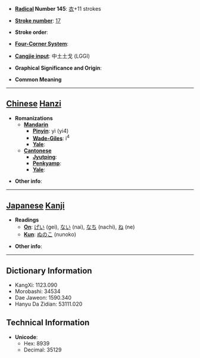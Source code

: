 * '''[[Wiktionary:Chinese radical index| Radical]] Number 145''': [[Wiktionary:Chinese radical index 衣|衣]]+11 strokes

* '''[[Wiktionary:Chinese total strokes index|Stroke number]]''': [[Wiktionary:Chinese total strokes index 17|17]]

* '''Stroke order''': 

* '''[[Wiktionary:Chinese four corner index|Four-Corner System]]''': 

* '''[[Wiktionary:Chinese Cangjie index|Cangjie input]]''': 中土土戈 (LGGI)

* '''Graphical Significance and Origin''': 

* '''Common Meaning'''

----

== [[Chinese]] [[Hanzi]] ==

* '''Romanizations'''
** '''[[Mandarin]]'''
*** '''[[Pinyin]]''': yì (yi4)
*** '''[[Wade-Giles]]''': i<sup>4</sup>
*** '''[[Yale]]''': 
** '''[[Cantonese]]'''
*** '''[[Jyutping]]''':
*** '''[[Penkyamp]]''': 
*** '''[[Yale]]''': 

* '''Other info''': 

----

== [[Japanese]] [[Kanji]] ==

* '''Readings'''
** '''[[On]]''': [[げい]] (gei), [[ない]] (nai), [[なち]] (nachi), [[ね]] (ne)
** '''[[Kun]]''': [[ぬのこ]] (nunoko)

* '''Other info''':  

----

== Dictionary Information ==

* KangXi: 1123.090
* Morobashi: 34534
* Dae Jaweon: 1590.340
* Hanyu Da Zidian: 53111.020

== Technical Information ==

* '''Unicode''':
** Hex: 8939
** Decimal: 35129